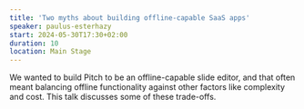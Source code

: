 ```yaml
---
title: 'Two myths about building offline-capable SaaS apps'
speaker: paulus-esterhazy
start: 2024-05-30T17:30+02:00
duration: 10
location: Main Stage
---
```


We wanted to build Pitch to be an offline-capable slide editor, and that often meant balancing offline functionality against other factors like complexity and cost. This talk discusses some of these trade-offs.
